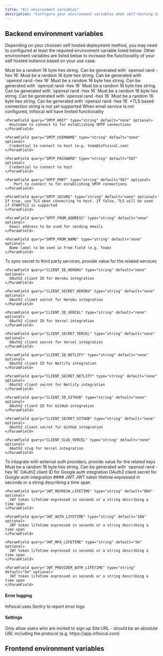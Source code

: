 ```yaml
---
title: "All environment variables"
description: "Configure your environment variables when self-hosting Infisical."
---
```


## Backend environment variables

Depending on your choosen self hosted deployment method, you may need to configured at least the required environment variable listed below. 
Other environment variables are listed below to increase the functionality of your self hosted instance based on your use case.

<Tabs>
  <Tab title="Required">
    <ParamField query="ENCRYPTION_KEY" type="string" default="none" required>
    Must be a random 16 byte hex string. Can be generated with `openssl rand -hex 16`
  </ParamField>

  <ParamField query="JWT_SIGNUP_SECRET" type="string" default="none" required>
    Must be a random 16 byte hex string. Can be generated with `openssl rand -hex 16`
  </ParamField>

  <ParamField query="JWT_REFRESH_SECRET" type="string" default="none" required>
    Must be a random 16 byte hex string. Can be generated with `openssl rand -hex 16`
  </ParamField>

  <ParamField query="JWT_AUTH_SECRET" type="string" default="none" required>
    Must be a random 16 byte hex string. Can be generated with `openssl rand -hex 16`
  </ParamField>

  <ParamField query="JWT_MFA_SECRET" type="string" default="none" required>
    Must be a random 16 byte hex string. Can be generated with `openssl rand -hex 16`
  </ParamField>

  <ParamField query="JWT_SERVICE_SECRET" type="string" default="none" required>
    Must be a random 16 byte hex string. Can be generated with `openssl rand -hex 16`
  </ParamField>

  <ParamField query="MONGO_URL" type="string" default="none" required>
    *TLS based connection string is not yet supported
  </ParamField>
  </Tab>
  <Tab title="Email service">
    <Info>When email service is not configured, Infisical will have limited functionality</Info>

    <ParamField query="SMTP_HOST" type="string" default="none" optional>
      Hostname to connect to for establishing SMTP connections
    </ParamField>

    <ParamField query="SMTP_USERNAME" type="string" default="none" optional>
      Credential to connect to host (e.g. team@infisical.com)
    </ParamField>

    <ParamField query="SMTP_PASSWORD" type="string" default="587" optional>
      Credential to connect to host
    </ParamField>

    <ParamField query="SMTP_PORT" type="string" default="587" optional>
        Port to connect to for establishing SMTP connections
    </ParamField>

    <ParamField query="SMTP_SECURE" type="string" default="none" optional>
    If true, use TLS when connecting to host. If false, TLS will be used if STARTTLS is supported 
    </ParamField>

    <ParamField query="SMTP_FROM_ADDRESS" type="string" default="none" optional>
      Email address to be used for sending emails
    </ParamField>

    <ParamField query="SMTP_FROM_NAME" type="string" default="none" optional>
      Name label to be used in From field (e.g. Team)
    </ParamField>
  </Tab>
  <Tab title="Secret Integrations">
    To sync secret to third party services, provide value for the related services 

    <ParamField query="CLIENT_ID_HEROKU" type="string" default="none" optional>
      OAuth2 client ID for Heroku integration
    </ParamField>

    <ParamField query="CLIENT_SECRET_HEROKU" type="string" default="none" optional>
      OAuth2 client secret for Heroku integration
    </ParamField>

    <ParamField query="CLIENT_ID_VERCEL" type="string" default="none" optional>
      OAuth2 client ID for Vercel integration 
    </ParamField>

    <ParamField query="CLIENT_SECRET_VERCEL" type="string" default="none" optional>
      OAuth2 client secret for Vercel integration
    </ParamField>

    <ParamField query="CLIENT_ID_NETLIFY" type="string" default="none" optional>
      OAuth2 client ID for Netlify integration  
    </ParamField>

    <ParamField query="CLIENT_SECRET_NETLIFY" type="string" default="none" optional>
      OAuth2 client secret for Netlify integration
    </ParamField>

    <ParamField query="CLIENT_ID_GITHUB" type="string" default="none" optional>
      OAuth2 client ID for GitHub integration         
    </ParamField>

    <ParamField query="CLIENT_SECRET_GITHUB" type="string" default="none" optional>
      OAuth2 client secret for GitHub integration
    </ParamField>

    <ParamField query="CLIENT_SLUG_VERCEL" type="string" default="none" optional>
      OAuth2 slug for Vercel integration
    </ParamField>
  </Tab>
  <Tab title="Auth Integrations">
    To integrate with external auth providers, provide value for the related keys
    <ParamField query="JWT_PROVIDER_AUTH_SECRET" type="string" required>
      Must be a random 16 byte hex string. Can be generated with `openssl rand -hex 16`
    </ParamField>
    <ParamField query="CLIENT_ID_GOOGLE" type="string" default="none" optional>
      OAuth2 client ID for Google auth integration         
    </ParamField>
    <ParamField query="CLIENT_SECRET_GOOGLE" type="string" default="none" optional>
      OAuth2 client secret for Google auth integration         
    </ParamField>
  </Tab>
  <Tab title="Others">
    #### JWT
    <ParamField query="JWT_SIGNUP_LIFETIME" type="string" default="15m" optional>
      JWT token lifetime expressed in seconds or a string describing a time span 
    </ParamField>

    <ParamField query="JWT_REFRESH_LIFETIME" type="string" default="90d" optional>
      JWT token lifetime expressed in seconds or a string describing a time span
    </ParamField>

    <ParamField query="JWT_AUTH_LIFETIME" type="string" default="10d" optional>
      JWT token lifetime expressed in seconds or a string describing a time span
    </ParamField>

    <ParamField query="JWT_MFA_LIFETIME" type="string" default="5m" optional>
      JWT token lifetime expressed in seconds or a string describing a time span
    </ParamField>

    <ParamField query="JWT_PROVIDER_AUTH_LIFETIME" type="string" default="5m" optional>
      JWT token lifetime expressed in seconds or a string describing a time span
    </ParamField>

  <ParamField query="MONGO_USERNAME" type="string" default="none" optional></ParamField>

  <ParamField query="MONGO_PASSWORD" type="string" default="none" optional></ParamField>

  #### Error logging 
  Infisical uses Sentry to report error logs 
  <ParamField query="SENTRY_DSN" type="string" default="none" optional></ParamField>

  #### Settings
  <ParamField query="INVITE_ONLY_SIGNUP" type="string" default="false" optional>
    Only allow users who are invited to sign up
  </ParamField>

  <ParamField query="SITE_URL" type="string" default="none" optional>
    Site URL - should be an absolute URL including the protocol (e.g. https://app.infisical.com)
  </ParamField>
  <ParamField query="TELEMETRY_ENABLED" type="string" default="true" optional></ParamField>
  </Tab>
</Tabs>


## Frontend environment variables
<ParamField query="TELEMETRY_ENABLED" type="string" default="true" optional></ParamField>
